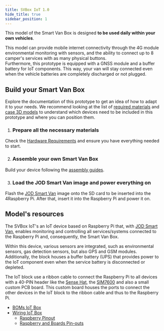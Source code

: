 ```yaml
---
title: SVBox IoT 1.0
hide_title: true
sidebar_position: 1
---
```


<!--
 FROM   @site/src/components/templates/PageHardware
 VER    1.0.3
-->





<HardwareTitle
  name={hardware_name}
  status={hardware_status} />

<HardwareHeader
  code={hardware_code}>

This model of the Smart Van Box is designed **to be used daily within your own
vehicles**.

This model can provide mobile internet connectivity through the 4G module
environmental monitoring with sensors, and the ability to connect up to 8 camper's
services with as many physical buttons.<br/>
Furthermore, this prototype is equipped with a GNSS module and a buffer battery
for IoT components. This way, your van will stay connected even when the vehicle
batteries are completely discharged or not plugged.

</HardwareHeader>


## Build your Smart Van Box

Explore the documentation of this prototype to get an idea of how to adapt it to
your needs. We recommend looking at the list of [required materials](/docs/hardware/svbox_10/resources#hardware-requirements)
and [case 3D models](/docs/hardware/svbox_10/resources#cases) to
understand which devices need to be included in this prototype and where you can
position them.

1. <h3>Prepare all the necessary materials</h3>
  Check the [Hardware Requirements](/docs/hardware/svbox_10/resources#hardware-requirements)
  and ensure you have everything needed to start.

2. <h3>Assemble your own Smart Van Box</h3>
  Build your device following the [assembly guides](/docs/hardware/svbox_10/guides#assembly).

3. <h3>Load the JOD Smart Van image and power everything on</h3>
  Flash the [JOD Smart Van](/docs/software/jod_smart_van/jod_smart_van) image
  onto the SD card to be inserted into the 4Raspberry Pi. After that,
  insert it into the Raspberry Pi and power it on.


## Model's resources

The SVBox IoT's an IoT device based on Raspberry Pi that, with [JOD Smart Van](/docs/software/jod_smart_van/jod_smart_van),
enables monitoring and controlling all services/systems connected to the Raspberry Pi
and, consequently, the Smart Van Box.

Within this device, various sensors are integrated, such as environmental
sensors, gas detection sensors, but also GPS and GSM modules. Additionally, the
block houses a buffer battery (UPS) that provides power to the IoT component
even when the service battery is disconnected or depleted.

The IoT block use a ribbon cable to connect the Raspberry Pi to all devices
with a 40-PIN header like the [Sense Hat](/docs/software/firmware/fw_sensehat),
the [SIM7600](/docs/software/firmware/fw_sim7600) and also a small custom
PCB board. This custom board houses the ports to connect the other devices in
the IoT block to the ribbon cable and thus to the Raspberry Pi.

* [BOMs IoT Box](/img/hardware/svbox_10/resources/BOMs-BlockIoT.pdf)
* [Wiring IoT Box](/img/hardware/svbox_10/resources/Design%20Panel%20Prototype-IoT%20Block%20Wiring%20Schema.png)
  * [Raspberry Pinout](/img/hardware/svbox_10/resources/RaspberryPi%202%20Boards%20Pinout.pdf)
  * [Raspberry and Boards Pin-outs](/img/hardware/svbox_10/resources/RaspberryPi%202%20Boards%20Pinout.ods)

